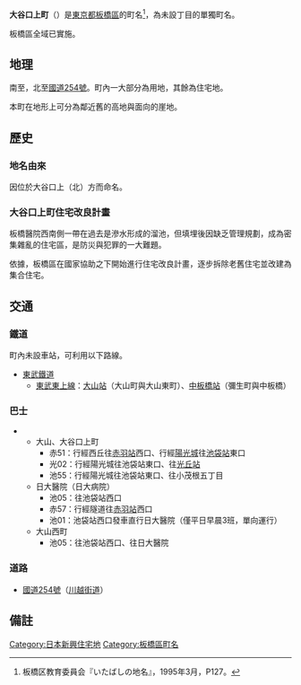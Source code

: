 {{Pathnav|日本|東京都|板橋區|frame=1}}
{{Infobox Settlement
|official_name =  大谷口上町
|native_name =
|image_skyline = Nihonuniversityitabashihospital.JPG
|imagesize = 250px
|image_caption = 日本大學醫學部附屬板橋醫院
|image_flag =
|image_seal =
| image_map =
| map_caption =
|subdivision_type = [[國家|國家]]
|subdivision_name = [[File:Flag_of_Japan.svg|border]] [[日本|日本]]
|subdivision_type1 = [[都道府縣|都道府縣]]
|subdivision_name1 = [[File:Flag_of_Tokyo_Prefecture.svg|25px]] [[東京都|東京都]]
|subdivision_type2 = [[東京都特別區|特別區]]
|subdivision_name2 = [[File:Flag_of_Itabashi,_Tokyo.svg|25px]] [[板橋區_(日本)|板橋區]]
|subdivision_type3 =
|subdivision_name3 =
|established_title =
|established_date =
|government_type =
|leader_title =
|leader_name =
|area_magnitude =
|area_total_sq_mi =
|area_total_km2 = 0.251
|area_land_sq_mi =
|area_land_km2 =
|area_urban_sq_mi =
|area_urban_km2 =
|area_metro_km2 =
|area_metro_sq_mi =
|population_as_of= 2014年（[[平成|平成]]26年）9月1日
|population_footnotes =<ref>[http://www.city.itabashi.tokyo.jp/c_kurashi/063/attached/attach_63751_1.xls 住民基本台帳による町丁目別世帯数及び人口表-東京都板橋区]</ref>
|population_total = 3973
|population_urban =
|population_metro =
|population_density_sq_mi =
|population_density_km2 = auto
| timezone = [[日本標準時間|JST]]
| utc_offset = +9
|timezone_DST =
|utc_offset_DST =
|latd=|latm=|lats=|latNS=
|longd=|longm=|longs=|longEW=
|elevation_footnotes=
|elevation_m =
|elevation_ft =
|postal_code_type = [[郵遞區號|郵遞區號]]
|postal_code = 173-0032　
|area_code = 03
|registration_plate = 練馬
|website =
|footnotes =
}}

'''大谷口上町'''（{{jpn|j=大谷口上町|hg=おおやぐちかみちょう|rm=Ōyaguchi-kamichō|f=y}}）是[[東京都|東京都]][[板橋區_(日本)|板橋區]]的町名<ref>板橋区教育委員会『いたばしの地名』，1995年3月，P127。</ref>，為未設丁目的單獨町名。 

板橋區全域已實施{{link-ja|住居表示|住居表示}}。

== 地理 ==
南至{{link-ja|中野通|中野通り}}，北至[[國道254號|國道254號]]。町內一大部分為{{link-ja|日本大學醫學部附屬板橋醫院|日本大学医学部附属板橋病院}}用地，其餘為住宅地。

本町在地形上可分為鄰近舊{{link-ja|千川上水|千川上水}}的高地與面向{{link-ja|石神井川|石神井川}}的崖地。

== 歷史 ==
{{expand section}}
=== 地名由來 ===
因位於大谷口上（北）方而命名。

=== 大谷口上町住宅改良計畫 ===
板橋醫院西南側一帶在過去是{{link-ja|千川上水|千川上水}}滲水形成的溜池，但填埋後因缺乏管理規劃，成為密集雜亂的住宅區，是防災與犯罪的一大難題。

依據{{link-ja|住宅地区改良法|住宅地区改良法}}，板橋區在國家協助之下開始進行住宅改良計畫，逐步拆除老舊住宅並改建為集合住宅。

== 交通 ==
=== 鐵道 ===
町內未設車站，可利用以下路線。
* [[東武鐵道|東武鐵道]]
** [[東武東上本線|東武東上線]]：[[大山站_(東京都)|大山站]]（大山町與大山東町）、[[中板橋站|中板橋站]]（彌生町與中板橋）

=== 巴士 ===
* {{link-ja|國際興業巴士|国際興業バス}}
** 大山、大谷口上町
***赤51：行經西丘往[[赤羽站|赤羽站]]西口、行經[[太陽城_(東京)|陽光城]]往[[池袋站|池袋站]]東口
***光02：行經陽光城往池袋站東口、往[[光丘站|光丘站]]
***池55：行經陽光城往池袋站東口、往小茂根五丁目
** 日大醫院（日大病院）
***池05：往池袋站西口
***赤57：行經隧道往[[赤羽站|赤羽站]]西口
***池01：池袋站西口發車直行日大醫院（僅平日早晨3班，單向運行）
** 大山西町
***池05：往池袋站西口、往日大醫院

=== 道路 ===
* [[國道254號|國道254號]]（[[川越街道|川越街道]]）

== 備註 ==
{{reflist}}

{{板橋區的町名}}

{{DEFAULTSORT:Oyaguchi-kamicho}}
[[Category:日本新興住宅地|Category:日本新興住宅地]]
[[Category:板橋區町名|Category:板橋區町名]]